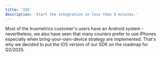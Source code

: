 ```yaml
---
title: 'IOS'
description: 'Start the integration in less than 5 minutes.'
---
```


Most of the truemetrics customer's users have an Android system - nevertheless, we also have seen that many couriers prefer to use iPhones especially when bring-your-own-device strategy are implemented. That's why we decided to put the IOS version of our SDK on the roadmap for Q2/2025. 
